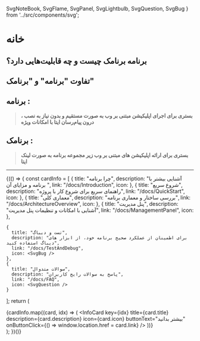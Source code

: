 
  SvgNoteBook,
  SvgFlame,
  SvgPanel,
  SvgLightbulb,
  SvgQuestion,
  SvgBug
} from '../src/components/svg';

# خانه
## برنامه برنامک چیست و چه قابلیت‌هایی دارد؟


<Hero />

##  تفاوت "برنامه" و "برنامک"

## برنامه  :
>**بستری برای اجرای اپلیکیشن‌ مبتنی بر وب به صورت مستقیم و بدون نیاز به نصب ، درون پیام‌رسان ایتا با امکانات ویژه**

## برنامک :
>**بستری برای ارائه اپلیکیشن های مبتنی بر وب زیر مجموعه برنامه به صورت لینک ایتا**


---
<HeroButtons/>

{(() => {
  const cardInfo = [
    {
      title: "چرا برنامه",
      description: "آشنایی بیشتر با برنامه و مزایای آن ",
      link: "/docs/Introduction",
      icon: <SvgNoteBook />
    },
    {
      title: "شروع سریع",
      description: "راهنمای سریع برای شروع کار با پروژه",
      link: "/docs/QuickStart",
      icon: <SvgFlame />
    },
      {
          title: "معماری کلی",
          description: "بررسی ساختار و معماری برنامه",
          link: "/docs/ArchitectureOverview",
          icon: <SvgLightbulb />
        },
    {
      title: "پنل مدیریت",
      description: "آشنایی با امکانات و تنظیمات پنل مدیریت",
      link: "/docs/ManagementPanel",
      icon: <SvgPanel />
    },

    {
      title: "تست و دیباگ",
      description: "برای اطمینان از عملکرد صحیح برنامه خود، از ابزار های دیباگ استفاده کنید",
      link: "/docs/TestAndDebug",
      icon: <SvgBug />
    },
    {
      title: "سوالات متدوال",
      description: "پاسخ به سوالات رایج کاربران",
      link: "/docs/FAQ",
      icon: <SvgQuestion />
    }
  ];
  return (
    <div className="info-card-grid">
      {cardInfo.map((card, idx) => (
        <InfoCard
          key={idx}
          title={card.title}
          description={card.description}
          icon={card.icon}
          buttonText="بیشتر بدانید"
          onButtonClick={() => window.location.href = card.link}
        />
      ))}
    </div>
  );
})()}